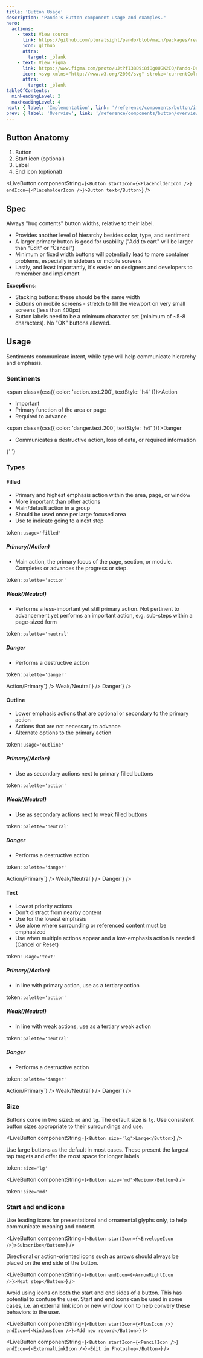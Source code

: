 ```yaml
---
title: 'Button Usage'
description: "Pando's Button component usage and examples."
hero:
  actions:
    - text: View source
      link: https://github.com/pluralsight/pando/blob/main/packages/react/src/components/Button.tsx
      icon: github
      attrs:
        target: _blank
    - text: View Figma
      link: https://www.figma.com/proto/uJtPfI38D9i8iQg0UGK2E0/Pando-Design-Guidelines?node-id=6-5342&starting-point-node-id=6%3A11626
      icon: <svg xmlns="http://www.w3.org/2000/svg" stroke='currentColor' fill='currentColor' xmlns:xlink="http://www.w3.org/1999/xlink" width='24' height='24' viewBox="0 0 24 24" role="img"><path fill-rule="evenodd" clip-rule="evenodd" d="M4.25 5.5C4.25 3.15279 6.15279 1.25 8.5 1.25H15.5C17.8472 1.25 19.75 3.15279 19.75 5.5C19.75 6.95165 19.0222 8.23331 17.9116 9C19.0222 9.7667 19.75 11.0484 19.75 12.5C19.75 14.8472 17.8472 16.75 15.5 16.75C14.4512 16.75 13.4912 16.3701 12.75 15.7405V19.5C12.75 21.8472 10.8472 23.75 8.5 23.75C6.15279 23.75 4.25 21.8472 4.25 19.5C4.25 18.0484 4.97779 16.7667 6.0884 16C4.97779 15.2333 4.25 13.9516 4.25 12.5C4.25 11.0484 4.97779 9.7667 6.0884 9C4.97779 8.2333 4.25 6.95164 4.25 5.5ZM8.5 15.25H11.25V9.75H8.5C6.98122 9.75 5.75 10.9812 5.75 12.5C5.75 14.0188 6.98122 15.25 8.5 15.25ZM11.25 16.75H8.5C6.98122 16.75 5.75 17.9812 5.75 19.5C5.75 21.0188 6.98122 22.25 8.5 22.25C10.0188 22.25 11.25 21.0188 11.25 19.5V16.75ZM18.25 5.5C18.25 7.01878 17.0188 8.25 15.5 8.25H12.75V2.75H15.5C17.0188 2.75 18.25 3.98122 18.25 5.5ZM15.5 9.75C13.9812 9.75 12.75 10.9812 12.75 12.5C12.75 14.0188 13.9812 15.25 15.5 15.25C17.0188 15.25 18.25 14.0188 18.25 12.5C18.25 10.9812 17.0188 9.75 15.5 9.75ZM8.5 8.25H11.25V2.75H8.5C6.98122 2.75 5.75 3.98122 5.75 5.5C5.75 7.01878 6.98122 8.25 8.5 8.25Z" /></svg>
      attrs:
        target: _blank
tableOfContents:
  minHeadingLevel: 2
  maxHeadingLevel: 4
next: { label: 'Implementation', link: '/reference/components/button/implementation' }
prev: { label: 'Overview', link: '/reference/components/button/overview' }
---
```



<ComponentNav links={buttonLinks} active="Usage" />

## Button Anatomy

<ol class={css({ listStyleType: 'decimal' })}>
  <li>Button</li>
  <li>Start icon (optional)</li>
  <li>Label</li>
  <li>End icon (optional)</li>
</ol>

<LiveButton componentString={`<Button startIcon={<PlaceholderIcon />} endIcon={<PlaceholderIcon />}>Button text</Button>`} />

## Spec

Always "hug contents" button widths, relative to their label.

<ul class={css({ listStyleType: 'disc' })}>
  <li>Provides another level of hierarchy besides color, type, and sentiment</li>
  <li>A larger primary button is good for usability ("Add to cart" will be larger than "Edit" or "Cancel")</li>
  <li>Minimum or fixed width buttons will potentially lead to more container problems, especially in sidebars or mobile screens</li>
  <li>Lastly, and least importantly, it's easier on designers and developers to remember and implement</li>
</ul>

**Exceptions:**

<ul class={css({ listStyleType: 'disc' })}>
  <li>Stacking buttons: these should be the same width</li>
  <li>Buttons on mobile screens - stretch to fill the viewport on very small screens (less than 400px)</li>
  <li>Button labels need to be a minimum character set (minimum of ~5-8 characters). No "OK" buttons allowed.</li>
</ul>

## Usage

Sentiments communicate intent, while type will help communicate hierarchy and emphasis.

### Sentiments

<span class={css({ color: 'action.text.200', textStyle: 'h4' })}>Action</span>

<div class={hstack({ justifyContent: 'start', gap: '10' })}>
  <ul class={css({ listStyleType: 'disc' })}>
    <li>Important</li>
    <li>Primary function of the area or page</li>
    <li>Required to advance</li>
  </ul>
</div>

<span class={css({ color: 'danger.text.200', textStyle: 'h4' })}>Danger</span>

<div class={hstack({ justifyContent: 'start', gap: '10' })}>
  <ul class={css({ listStyleType: 'disc' })}>
    <li>Communicates a destructive action, loss of data, or required information</li>
  </ul>
</div>{' '}

### Types

#### Filled

<div class={flex({ gap: '10' })}>
  <div class={css({ width: '1/2' })}>
    <ul class={css({ listStyleType: 'disc' })}>
      <li>Primary and highest emphasis action within the area, page, or window</li>
      <li>More important than other actions</li>
      <li>Main/default action in a group</li>
      <li>Should be used once per large focused area</li>
      <li>Use to indicate going to a next step</li>
    </ul>
    <p>
      token: <code>usage='filled'</code>
    </p>
    <h5>
      Primary<em>(/Action)</em>
    </h5>
    <ul class={css({ listStyleType: 'disc' })}>
      <li>Main action, the primary focus of the page, section, or module. Completes or advances the progress or step.</li>
    </ul>
    <p>
      token: <code>palette='action'</code>
    </p>
    <h5>
      Weak<em>(/Neutral)</em>
    </h5>
    <ul>
      <li>Performs a less-important yet still primary action. Not pertinent to advancement yet performs an important action, e.g. sub-steps within a page-sized form</li>
    </ul>
    <p>
      token: <code>palette='neutral'</code>
    </p>
    <h5>Danger</h5>
    <ul>
      <li>Performs a destructive action</li>
    </ul>
    <p>
      token: <code>palette='danger'</code>
    </p>
  </div>
  <div class={css({ width: '1/2' })}>
    <LiveButton componentString={`<Button palette='action' usage='filled'>Action/Primary</Button>`} />
    <LiveButton componentString={`<Button palette='neutral' usage='filled'>Weak/Neutral</Button>`} />
    <LiveButton componentString={`<Button palette='danger' usage='filled'>Danger</Button>`} />
  </div>
</div>

#### Outline

<div class={flex({ gap: '10' })}>
  <div class={css({ width: '1/2' })}>
    <ul class={css({ listStyleType: 'disc' })}>
      <li>Lower emphasis actions that are optional or secondary to the primary action</li>
      <li>Actions that are not necessary to advance</li>
      <li>Alternate options to the primary action</li>
    </ul>
    <p>
      token: <code>usage='outline'</code>
    </p>
    <h5>
      Primary<em>(/Action)</em>
    </h5>
    <ul>
      <li>Use as secondary actions next to primary filled buttons</li>
    </ul>
    <p>
      token: <code>palette='action'</code>
    </p>
    <h5>
      Weak<em>(/Neutral)</em>
    </h5>
    <ul>
      <li>Use as secondary actions next to weak filled buttons</li>
    </ul>
    <p>
      token: <code>palette='neutral'</code>
    </p>
    <h5>Danger</h5>
    <ul>
      <li>Performs a destructive action</li>
    </ul>
    <p>
      token: <code>palette='danger'</code>
    </p>
  </div>
  <div class={css({ width: '1/2' })}>
    <LiveButton componentString={`<Button palette='action' usage='outline'>Action/Primary</Button>`} />
    <LiveButton componentString={`<Button palette='neutral' usage='outline'>Weak/Neutral</Button>`} />
    <LiveButton componentString={`<Button palette='danger' usage='outline'>Danger</Button>`} />
  </div>
</div>

#### Text

<div class={flex({ gap: '10' })}>
  <div class={css({ width: '1/2' })}>
    <ul class={css({ listStyleType: 'disc' })}>
      <li>Lowest priority actions</li>
      <li>Don't distract from nearby content</li>
      <li>Use for the lowest emphasis</li>
      <li>Use alone where surrounding or referenced content must be emphasized</li>
      <li>Use when multiple actions appear and a low-emphasis action is needed (Cancel or Reset)</li>
    </ul>
    <p>
      token: <code>usage='text'</code>
    </p>
    <h5>
      Primary<em>(/Action)</em>
    </h5>
    <ul>
      <li>In line with primary action, use as a tertiary action</li>
    </ul>
    <p>
      token: <code>palette='action'</code>
    </p>
    <h5>
      Weak<em>(/Neutral)</em>
    </h5>
    <ul>
      <li>In line with weak actions, use as a tertiary weak action</li>
    </ul>
    <p>
      token: <code>palette='neutral'</code>
    </p>
    <h5>Danger</h5>
    <ul>
      <li>Performs a destructive action</li>
    </ul>
    <p>
      token: <code>palette='danger'</code>
    </p>
  </div>
  <div class={css({ width: '1/2' })}>
    <LiveButton componentString={`<Button palette='action' usage='text'>Action/Primary</Button>`} />
    <LiveButton componentString={`<Button palette='neutral' usage='text'>Weak/Neutral</Button>`} />
    <LiveButton componentString={`<Button palette='danger' usage='text'>Danger</Button>`} />
  </div>
</div>

### Size

Buttons come in two sized: `md` and `lg`. The default size is `lg`. Use consistent button sizes appropriate to their surroundings and use.

<LiveButton componentString={`<Button size='lg'>Large</Button>`} />

Use large buttons as the default in most cases. These present the largest tap targets and offer the most space for longer labels

token: <code>size='lg'</code>

<LiveButton componentString={`<Button size='md'>Medium</Button>`} />

token: <code>size='md'</code>

### Start and end icons

Use leading icons for presentational and ornamental glyphs only, to help communicate meaning and context.

<LiveButton componentString={`<Button startIcon={<EnvelopeIcon />}>Subscribe</Button>`} />

Directional or action-oriented icons such as arrows should always be placed on the end side of the button.

<LiveButton componentString={`<Button endIcon={<ArrowRightIcon />}>Next step</Button>`} />

Avoid using icons on both the start and end sides of a button. This has potential to confuse the user. Start and end icons can be used in some cases, i.e. an external link icon or new window icon to help convery these behaviors to the user.

<LiveButton componentString={`<Button startIcon={<PlusIcon />} endIcon={<WindowsIcon />}>Add new record</Button>`} />

<LiveButton componentString={`<Button startIcon={<PencilIcon />} endIcon={<ExternalLinkIcon />}>Edit in Photoshop</Button>`} />
